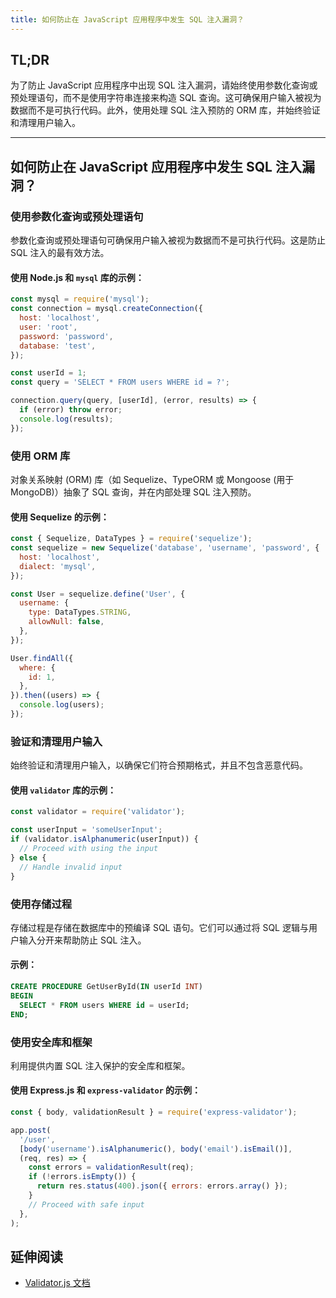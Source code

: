 ```yaml
---
title: 如何防止在 JavaScript 应用程序中发生 SQL 注入漏洞？
---
```


## TL;DR

为了防止 JavaScript 应用程序中出现 SQL 注入漏洞，请始终使用参数化查询或预处理语句，而不是使用字符串连接来构造 SQL 查询。这可确保用户输入被视为数据而不是可执行代码。此外，使用处理 SQL 注入预防的 ORM 库，并始终验证和清理用户输入。

***

## 如何防止在 JavaScript 应用程序中发生 SQL 注入漏洞？

### 使用参数化查询或预处理语句

参数化查询或预处理语句可确保用户输入被视为数据而不是可执行代码。这是防止 SQL 注入的最有效方法。

#### 使用 Node.js 和 `mysql` 库的示例：

```js
const mysql = require('mysql');
const connection = mysql.createConnection({
  host: 'localhost',
  user: 'root',
  password: 'password',
  database: 'test',
});

const userId = 1;
const query = 'SELECT * FROM users WHERE id = ?';

connection.query(query, [userId], (error, results) => {
  if (error) throw error;
  console.log(results);
});
```

### 使用 ORM 库

对象关系映射 (ORM) 库（如 Sequelize、TypeORM 或 Mongoose (用于 MongoDB)）抽象了 SQL 查询，并在内部处理 SQL 注入预防。

#### 使用 Sequelize 的示例：

```js
const { Sequelize, DataTypes } = require('sequelize');
const sequelize = new Sequelize('database', 'username', 'password', {
  host: 'localhost',
  dialect: 'mysql',
});

const User = sequelize.define('User', {
  username: {
    type: DataTypes.STRING,
    allowNull: false,
  },
});

User.findAll({
  where: {
    id: 1,
  },
}).then((users) => {
  console.log(users);
});
```

### 验证和清理用户输入

始终验证和清理用户输入，以确保它们符合预期格式，并且不包含恶意代码。

#### 使用 `validator` 库的示例：

```js
const validator = require('validator');

const userInput = 'someUserInput';
if (validator.isAlphanumeric(userInput)) {
  // Proceed with using the input
} else {
  // Handle invalid input
}
```

### 使用存储过程

存储过程是存储在数据库中的预编译 SQL 语句。它们可以通过将 SQL 逻辑与用户输入分开来帮助防止 SQL 注入。

#### 示例：

```sql
CREATE PROCEDURE GetUserById(IN userId INT)
BEGIN
  SELECT * FROM users WHERE id = userId;
END;
```

### 使用安全库和框架

利用提供内置 SQL 注入保护的安全库和框架。

#### 使用 Express.js 和 `express-validator` 的示例：

```js
const { body, validationResult } = require('express-validator');

app.post(
  '/user',
  [body('username').isAlphanumeric(), body('email').isEmail()],
  (req, res) => {
    const errors = validationResult(req);
    if (!errors.isEmpty()) {
      return res.status(400).json({ errors: errors.array() });
    }
    // Proceed with safe input
  },
);
```

## 延伸阅读

* [Validator.js 文档](https://github.com/validatorjs/validator.js)
